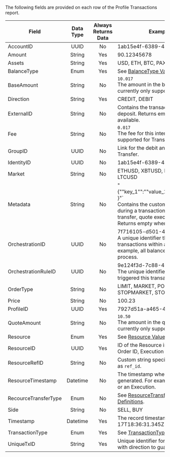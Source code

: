 The following fields are provided on each row of the Profile Transactions report.

| Field | Data Type | Always Returns Data | Example/Description |
| --- | :-: | :-: | --- |
| AccountID | UUID | No | 1ab15e4f-6389-4a52-b908-62c3525b0da2 |
| Amount | String | Yes | 90.12345678 |
| Assets | String | Yes | USD, ETH, BTC, PAXG, BCH, LTC |
| BalanceType | Enum | Yes | See [BalanceType Values and Definitions](#BalanceTypeValuesDefinitions). |
| BaseAmount | String | No | `10.017`<br/>The amount in the base asset for this trade, currently only supported for QuoteExecutions. |
| Direction | String | Yes | CREDIT, DEBIT |
| ExternalID | String | No | Contains the transaction hash for a crypto deposit. Returns empty when no data is available. |
| Fee | String | No | `0.017`<br/>The fee for this interaction. Currently only supported for Transfers. |
| GroupID | UUID | No | Link for the debit and credit legs of an Internal Transfer. |
| IdentityID | UUID | No | 1ab15e4f-6389-4a52-b908-62c3525b0da2 |
| Market | String | No | ETHUSD, XBTUSD, PAXGUSD, BCHUSD, LTCUSD |
| Metadata | String | No | \"{""key_1"":""value_11"",""key_2"":""value_23"" }"` <br/> Contains the customer specified metadata during a transaction on platform (withdrawal, transfer, quote execution) in json-string format. Returns empty when no data is available. |
| OrchestrationID | UUID | No | 7f716105-d501-40e8-a82f-309fffacd6d8<br/>A unique identifier that links all related transactions within a single logical flow. For example, all balance updates during a deposit process. |
| OrchestrationRuleID | UUID | No | 9e124f3d-7c88-4b36-b54a-e389f6c398b2<br/>The unique identifier of the automation rule that triggered this transaction set. |
| OrderType | String | No | LIMIT, MARKET, POSTONLYLIMIT, STOPMARKET, STOPLIMIT, HRQ |
| Price | String | No | 100.23 |
| ProfileID | UUID | Yes | 7927d51a-a465-49b9-ab0e-1ca17b3a7c5b |
| QuoteAmount | String | No | `10.50`<br/>The amount in the quote asset for this trade, currently only supported for QuoteExecutions. |
| Resource | Enum | Yes | See [Resource Values and Definitions](#ResourceValuesDefinitions). |
| ResourceID | UUID | Yes | ID of the Resource in question. For example, Order ID, Execution ID, Transfer ID. |
| ResourceRefID | String | No | Custom string specified in Create Order request as `ref_id`. |
| ResourceTimestamp | Datetime | No | The timestamp when the Resource was generated. For example, the time for an Order or an Execution. |
| RecourceTransferType | Enum | No | See [ResourceTransferType Values and Definitions](#ResourceTransferTypeValuesDefinitions). |
| Side | String | No | SELL, BUY |
| Timestamp | Datetime | Yes | The record timestamp. For example: 2024-01-17T18:36:31.345Z  |
| TransactionType | Enum | Yes | See [TransactionType Values and Definitions](#TransactionTypeValuesDefinitions). |
| UniqueTxID | String | Yes | Unique identifier for a Profile transaction. Use with direction to guarantee unique line-item. |
